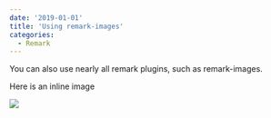 ```yaml
---
date: '2019-01-01'
title: 'Using remark-images'
categories:
  - Remark
---
```


You can also use nearly all remark plugins, such as remark-images.

Here is an inline image

![](./315.jpg)
